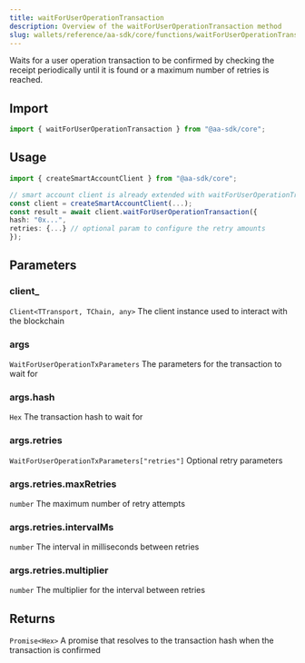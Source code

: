 ```yaml
---
title: waitForUserOperationTransaction
description: Overview of the waitForUserOperationTransaction method
slug: wallets/reference/aa-sdk/core/functions/waitForUserOperationTransaction
---
```


Waits for a user operation transaction to be confirmed by checking the receipt periodically until it is found or a maximum number of retries is reached.

## Import

```ts
import { waitForUserOperationTransaction } from "@aa-sdk/core";
```

## Usage

```ts
import { createSmartAccountClient } from "@aa-sdk/core";

// smart account client is already extended with waitForUserOperationTransaction
const client = createSmartAccountClient(...);
const result = await client.waitForUserOperationTransaction({
hash: "0x...",
retries: {...} // optional param to configure the retry amounts
});
```

## Parameters

### client\_

`Client<TTransport, TChain, any>`
The client instance used to interact with the blockchain

### args

`WaitForUserOperationTxParameters`
The parameters for the transaction to wait for

### args.hash

`Hex`
The transaction hash to wait for

### args.retries

`WaitForUserOperationTxParameters["retries"]`
Optional retry parameters

### args.retries.maxRetries

`number`
The maximum number of retry attempts

### args.retries.intervalMs

`number`
The interval in milliseconds between retries

### args.retries.multiplier

`number`
The multiplier for the interval between retries

## Returns

`Promise<Hex>`
A promise that resolves to the transaction hash when the transaction is confirmed
